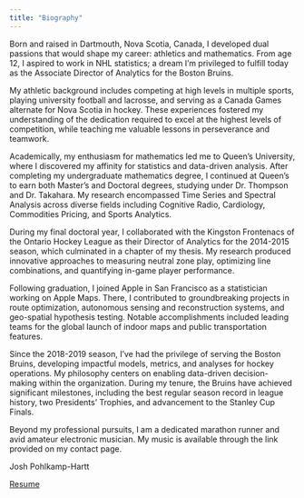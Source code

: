 ```yaml
---
title: "Biography"
---
```


Born and raised in Dartmouth, Nova Scotia, Canada, I developed dual passions that would shape my career: athletics and mathematics. From age 12, I aspired to work in NHL statistics; a dream I'm privileged to fulfill today as the Associate Director of Analytics for the Boston Bruins.

My athletic background includes competing at high levels in multiple sports, playing university football and lacrosse, and serving as a Canada Games alternate for Nova Scotia in hockey. These experiences fostered my understanding of the dedication required to excel at the highest levels of competition, while teaching me valuable lessons in perseverance and teamwork.

Academically, my enthusiasm for mathematics led me to Queen's University, where I discovered my affinity for statistics and data-driven analysis. After completing my undergraduate mathematics degree, I continued at Queen's to earn both Master's and Doctoral degrees, studying under Dr. Thompson and Dr. Takahara. My research encompassed Time Series and Spectral Analysis across diverse fields including Cognitive Radio, Cardiology, Commodities Pricing, and Sports Analytics.

During my final doctoral year, I collaborated with the Kingston Frontenacs of the Ontario Hockey League as their Director of Analytics for the 2014-2015 season, which culminated in a chapter of my thesis. My research produced innovative approaches to measuring neutral zone play, optimizing line combinations, and quantifying in-game player performance.

Following graduation, I joined Apple in San Francisco as a statistician working on Apple Maps. There, I contributed to groundbreaking projects in route optimization, autonomous sensing and reconstruction systems, and geo-spatial hypothesis testing. Notable accomplishments included leading teams for the global launch of indoor maps and public transportation features.

Since the 2018-2019 season, I've had the privilege of serving the Boston Bruins, developing impactful models, metrics, and analyses for hockey operations. My philosophy centers on enabling data-driven decision-making within the organization. During my tenure, the Bruins have achieved significant milestones, including the best regular season record in league history, two Presidents' Trophies, and advancement to the Stanley Cup Finals.

Beyond my professional pursuits, I am a dedicated marathon runner and avid amateur electronic musician. My music is available through the link provided on my contact page.

Josh Pohlkamp-Hartt


[Resume](files/JPohlkampHartt-Resume_2025.pdf)

